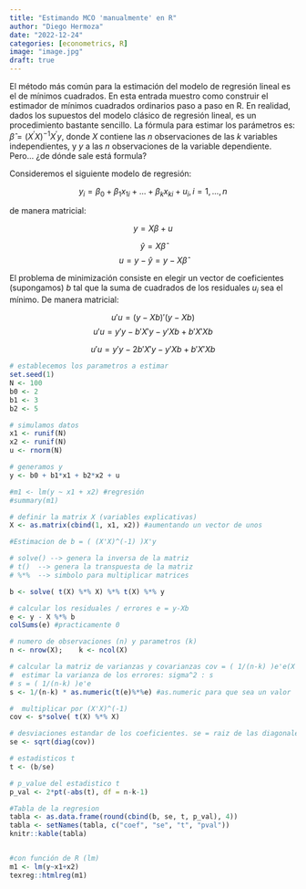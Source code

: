 ```yaml
---
title: "Estimando MCO 'manualmente' en R"
author: "Diego Hermoza"
date: "2022-12-24"
categories: [econometrics, R]
image: "image.jpg"
draft: true
---
```


El método más común para la estimación del modelo de regresión lineal es el de mínimos cuadrados. En esta entrada muestro como construir el estimador de mínimos cuadrados ordinarios paso a paso en R. En realidad, dados los supuestos del modelo clásico de regresión lineal, es un procedimiento bastante sencillo. La fórmula para estimar los parámetros es: $\hat{\beta} = {(X^{\prime}X)}^{-1}X^{\prime}y$, donde $X$ contiene las $n$ observaciones de las $k$ variables independientes, y $y$ a las $n$ observaciones de la variable dependiente. Pero... ¿de dónde sale está formula?

Consideremos el siguiente modelo de regresión:

$$y_i = \beta_0 + \beta_1x_{1i}  + ... + \beta_kx_{ki} + u_i,   i = 1,...,n $$

de manera matricial:

$$y = X\beta + u$$

$$\hat{y} = X\hat{\beta}$$ $$u = y - \hat{y} = y - X\hat{\beta}$$

El problema de minimización consiste en elegir un vector de coeficientes (supongamos) $b$ tal que la suma de cuadrados de los residuales $u_i$ sea el mínimo. De manera matricial:

$$u'u =  (y - Xb)'(y - Xb)$$ $$u'u =  y'y - b'X'y - y'Xb + b'X'Xb$$

$$u'u =  y'y - 2b'X'y - y'Xb + b'X'Xb$$

```r

# establecemos los parametros a estimar
set.seed(1)
N <- 100
b0 <- 2 
b1 <- 3 
b2 <- 5

# simulamos datos
x1 <- runif(N) 
x2 <- runif(N) 
u <- rnorm(N) 

# generamos y
y <- b0 + b1*x1 + b2*x2 + u

#m1 <- lm(y ~ x1 + x2) #regresión
#summary(m1)

# definir la matrix X (variables explicativas)
X <- as.matrix(cbind(1, x1, x2)) #aumentando un vector de unos

#Estimacion de b = ( (X'X)^(-1) )X'y

# solve() --> genera la inversa de la matriz
# t()  --> genera la transpuesta de la matriz
# %*%  --> simbolo para multiplicar matrices

b <- solve( t(X) %*% X) %*% t(X) %*% y

# calcular los residuales / errores e = y-Xb
e <- y - X %*% b
colSums(e) #practicamente 0

# numero de observaciones (n) y parametros (k)
n <- nrow(X);    k <- ncol(X)

# calcular la matriz de varianzas y covarianzas cov = ( 1/(n-k) )e'e(X'X)^(-1)
#  estimar la varianza de los errores: sigma^2 : s
# s = ( 1/(n-k) )e'e
s <- 1/(n-k) * as.numeric(t(e)%*%e) #as.numeric para que sea un valor

#  multiplicar por (X'X)^(-1)
cov <- s*solve( t(X) %*% X)

# desviaciones estandar de los coeficientes. se = raiz de las diagonales de cov
se <- sqrt(diag(cov))

# estadisticos t
t <- (b/se)

# p_value del estadistico t
p_val <- 2*pt(-abs(t), df = n-k-1)

#Tabla de la regresion
tabla <- as.data.frame(round(cbind(b, se, t, p_val), 4))
tabla <- setNames(tabla, c("coef", "se", "t", "pval"))
knitr::kable(tabla)


#con función de R (lm)
m1 <- lm(y~x1+x2)
texreg::htmlreg(m1)


```
